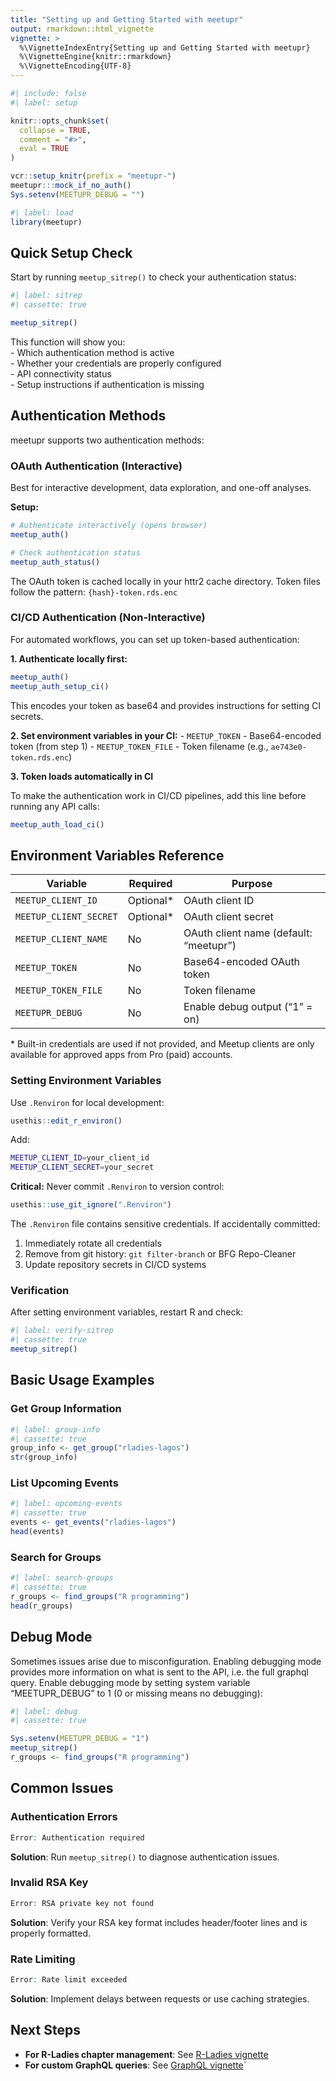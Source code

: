 ```yaml
---
title: "Setting up and Getting Started with meetupr"
output: rmarkdown::html_vignette
vignette: >
  %\VignetteIndexEntry{Setting up and Getting Started with meetupr}
  %\VignetteEngine{knitr::rmarkdown}
  %\VignetteEncoding{UTF-8}
---
```


```r
#| include: false
#| label: setup

knitr::opts_chunk$set(
  collapse = TRUE,
  comment = "#>",
  eval = TRUE
)

vcr::setup_knitr(prefix = "meetupr-")
meetupr:::mock_if_no_auth()
Sys.setenv(MEETUPR_DEBUG = "")
```

```r
#| label: load
library(meetupr)
```

## Quick Setup Check

Start by running `meetup_sitrep()` to check your authentication status:

```r
#| label: sitrep
#| cassette: true

meetup_sitrep()
```

This function will show you:  
- Which authentication method is active  
- Whether your credentials are properly configured  
- API connectivity status  
- Setup instructions if authentication is missing  

## Authentication Methods

meetupr supports two authentication methods:

### OAuth Authentication (Interactive)

Best for interactive development, data exploration, and one-off analyses.

**Setup:**
```r
# Authenticate interactively (opens browser)
meetup_auth()

# Check authentication status
meetup_auth_status()
```

The OAuth token is cached locally in your httr2 cache directory. 
Token files follow the pattern: `{hash}-token.rds.enc`

### CI/CD Authentication (Non-Interactive)

For automated workflows, you can set up token-based authentication:

**1. Authenticate locally first:**
```r
meetup_auth()
meetup_auth_setup_ci()
```

This encodes your token as base64 and provides instructions for setting CI secrets.

**2. Set environment variables in your CI:**
- `MEETUP_TOKEN` - Base64-encoded token (from step 1)
- `MEETUP_TOKEN_FILE` - Token filename (e.g., `ae743e0-token.rds.enc`)

**3. Token loads automatically in CI** 

To make the authentication work in CI/CD pipelines, add this line before running any API calls:

```r
meetup_auth_load_ci()
```



## Environment Variables Reference

| Variable | Required | Purpose |
|----------|----------|---------|
| `MEETUP_CLIENT_ID` | Optional* | OAuth client ID |
| `MEETUP_CLIENT_SECRET` | Optional* | OAuth client secret |
| `MEETUP_CLIENT_NAME` | No | OAuth client name (default: "meetupr") |
| `MEETUP_TOKEN` | No | Base64-encoded OAuth token |
| `MEETUP_TOKEN_FILE` | No | Token filename |
| `MEETUPR_DEBUG` | No | Enable debug output ("1" = on) |

\* Built-in credentials are used if not provided, and Meetup clients are only available for approved apps from Pro (paid) accounts.

### Setting Environment Variables

Use `.Renviron` for local development:
```r
usethis::edit_r_environ()
```

Add:
```bash
MEETUP_CLIENT_ID=your_client_id
MEETUP_CLIENT_SECRET=your_secret
```

**Critical:** Never commit `.Renviron` to version control:

```r
usethis::use_git_ignore(".Renviron")
```

The `.Renviron` file contains sensitive credentials. If accidentally committed:

1. Immediately rotate all credentials  
2. Remove from git history: `git filter-branch` or BFG Repo-Cleaner  
3. Update repository secrets in CI/CD systems  

### Verification

After setting environment variables, restart R and check:

```r
#| label: verify-sitrep
#| cassette: true
meetup_sitrep()
```

## Basic Usage Examples

### Get Group Information

```r
#| label: group-info
#| cassette: true
group_info <- get_group("rladies-lagos")
str(group_info)
```

### List Upcoming Events

```r
#| label: upcoming-events
#| cassette: true
events <- get_events("rladies-lagos")
head(events)
```

### Search for Groups

```r
#| label: search-groups
#| cassette: true
r_groups <- find_groups("R programming")
head(r_groups)
```

## Debug Mode

Sometimes issues arise due to misconfiguration.
Enabling debugging mode provides more information on what is sent to the API, i.e. the full graphql query.
Enable debugging mode by setting system variable "MEETUPR_DEBUG" to 1 (0 or missing means no debugging):

```r
#| label: debug
#| cassette: true

Sys.setenv(MEETUPR_DEBUG = "1")
meetup_sitrep()
r_groups <- find_groups("R programming")
```

## Common Issues

### Authentication Errors

```r
Error: Authentication required
```

**Solution**: Run `meetup_sitrep()` to diagnose authentication issues.

### Invalid RSA Key

```r
Error: RSA private key not found
```

**Solution**: Verify your RSA key format includes header/footer lines and is properly formatted.

### Rate Limiting

```r
Error: Rate limit exceeded
```

**Solution**: Implement delays between requests or use caching strategies.

## Next Steps

- **For R-Ladies chapter management**: See [R-Ladies vignette](rladies.html)  
- **For custom GraphQL queries**: See [GraphQL vignette](graphql.html)`



